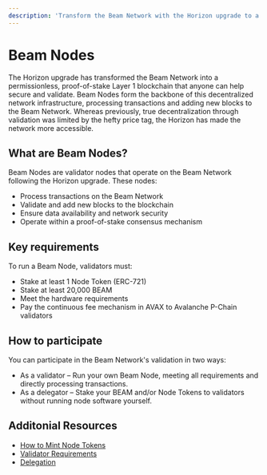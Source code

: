 ```yaml
---
description: 'Transform the Beam Network with the Horizon upgrade to a permissionless Layer 1 blockchain using PoS, enabling users to earn rewards as validators or delegators.'
---
```

# Beam Nodes

The Horizon upgrade has transformed the Beam Network into a permissionless, proof-of-stake Layer 1 blockchain that anyone can help secure and validate. Beam Nodes form the backbone of this decentralized network infrastructure, processing transactions and adding new blocks to the Beam Network. Whereas previously, true decentralization through validation was limited by the hefty price tag, the Horizon has made the network more accessible.

## What are Beam Nodes?
Beam Nodes are validator nodes that operate on the Beam Network following the Horizon upgrade. These nodes:

- Process transactions on the Beam Network
- Validate and add new blocks to the blockchain
- Ensure data availability and network security
- Operate within a proof-of-stake consensus mechanism

## Key requirements
To run a Beam Node, validators must:
- Stake at least 1 Node Token (ERC-721)
- Stake at least 20,000 BEAM
- Meet the hardware requirements
- Pay the continuous fee mechanism in AVAX to Avalanche P-Chain validators

## How to participate
You can participate in the Beam Network's validation in two ways:

- As a validator – Run your own Beam Node, meeting all requirements and directly processing transactions.
- As a delegator – Stake your BEAM and/or Node Tokens to validators without running node software yourself.

## Additonial Resources
- [How to Mint Node Tokens](/nodes/node_token)
- [Validator Requirements](/nodes/requirements)
- [Delegation](/nodes/delegation)